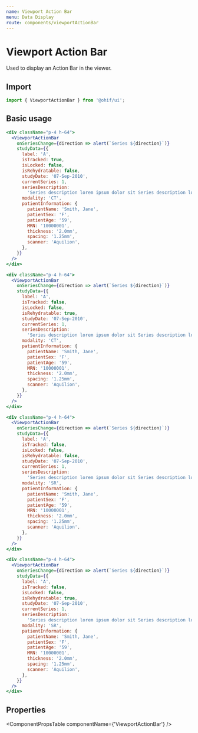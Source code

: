 ```yaml
---
name: Viewport Action Bar
menu: Data Display
route: components/viewportActionBar
---
```



# Viewport Action Bar

Used to display an Action Bar in the viewer.

## Import

```javascript
import { ViewportActionBar } from '@ohif/ui';
```

## Basic usage

```jsx live
<div className="p-4 h-64">
  <ViewportActionBar
    onSeriesChange={direction => alert(`Series ${direction}`)}
    studyData={{
      label: 'A',
      isTracked: true,
      isLocked: false,
      isRehydratable: false,
      studyDate: '07-Sep-2010',
      currentSeries: 1,
      seriesDescription:
        'Series description lorem ipsum dolor sit Series description lorem ipsum dolor sit Series description lorem ipsum dolor sit ',
      modality: 'CT',
      patientInformation: {
        patientName: 'Smith, Jane',
        patientSex: 'F',
        patientAge: '59',
        MRN: '10000001',
        thickness: '2.0mm',
        spacing: '1.25mm',
        scanner: 'Aquilion',
      },
    }}
  />
</div>
```

```jsx live
<div className="p-4 h-64">
  <ViewportActionBar
    onSeriesChange={direction => alert(`Series ${direction}`)}
    studyData={{
      label: 'A',
      isTracked: false,
      isLocked: false,
      isRehydratable: true,
      studyDate: '07-Sep-2010',
      currentSeries: 1,
      seriesDescription:
        'Series description lorem ipsum dolor sit Series description lorem ipsum dolor sit Series description lorem ipsum dolor sit ',
      modality: 'CT',
      patientInformation: {
        patientName: 'Smith, Jane',
        patientSex: 'F',
        patientAge: '59',
        MRN: '10000001',
        thickness: '2.0mm',
        spacing: '1.25mm',
        scanner: 'Aquilion',
      },
    }}
  />
</div>
```

```jsx live
<div className="p-4 h-64">
  <ViewportActionBar
    onSeriesChange={direction => alert(`Series ${direction}`)}
    studyData={{
      label: 'A',
      isTracked: false,
      isLocked: false,
      isRehydratable: false,
      studyDate: '07-Sep-2010',
      currentSeries: 1,
      seriesDescription:
        'Series description lorem ipsum dolor sit Series description lorem ipsum dolor sit Series description lorem ipsum dolor sit ',
      modality: 'SR',
      patientInformation: {
        patientName: 'Smith, Jane',
        patientSex: 'F',
        patientAge: '59',
        MRN: '10000001',
        thickness: '2.0mm',
        spacing: '1.25mm',
        scanner: 'Aquilion',
      },
    }}
  />
</div>
```

```jsx live
<div className="p-4 h-64">
  <ViewportActionBar
    onSeriesChange={direction => alert(`Series ${direction}`)}
    studyData={{
      label: 'A',
      isTracked: false,
      isLocked: false,
      isRehydratable: true,
      studyDate: '07-Sep-2010',
      currentSeries: 1,
      seriesDescription:
        'Series description lorem ipsum dolor sit Series description lorem ipsum dolor sit Series description lorem ipsum dolor sit ',
      modality: 'SR',
      patientInformation: {
        patientName: 'Smith, Jane',
        patientSex: 'F',
        patientAge: '59',
        MRN: '10000001',
        thickness: '2.0mm',
        spacing: '1.25mm',
        scanner: 'Aquilion',
      },
    }}
  />
</div>
```

## Properties

<ComponentPropsTable componentName={'ViewportActionBar'} />
